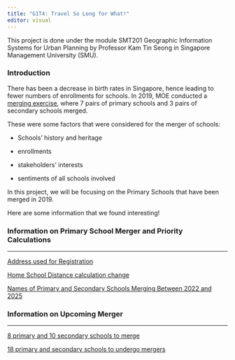 ```yaml
---
title: "G1T4: Travel So Long for What!"
editor: visual
---
```


This project is done under the module SMT201 Geographic Information Systems for Urban Planning by Professor Kam Tin Seong in Singapore Management University (SMU).

### Introduction

There has been a decrease in birth rates in Singapore, hence leading to fewer numbers of enrollments for schools. In 2019, MOE conducted a [merging exercise](https://www.moe.gov.sg/news/press-releases/20171229-names-of-primary-and-secondary-schools-merging-in-2019), where 7 pairs of primary schools and 3 pairs of secondary schools merged.

These were some factors that were considered for the merger of schools:

-   Schools' history and heritage

-   enrollments

-   stakeholders' interests

-   sentiments of all schools involved

In this project, we will be focusing on the Primary Schools that have been merged in 2019.

Here are some information that we found interesting!

### Information on Primary School Merger and Priority Calculations

------------------------------------------------------------------------

[Address used for Registration](https://www.moe.gov.sg/primary/p1-registration/home-address)

[Home School Distance calculation change](https://www.moe.gov.sg/primary/p1-registration/changes-to-p1-registration/what-the-change-in-home-school-distance-calculation-means-for-you)

[Names of Primary and Secondary Schools Merging Between 2022 and 2025](https://www.moe.gov.sg/news/press-releases/20220406-names-of-primary-and-secondary-schools-merging-between-2022-and-2025)

### Information on Upcoming Merger

------------------------------------------------------------------------

[8 primary and 10 secondary schools to merge](https://www.straitstimes.com/singapore/parenting-education/8-primary-and-10-secondary-schools-to-merge-over-next-three-years-amid-falling-birth-rates)

[18 primary and secondary schools to undergo mergers](https://www.channelnewsasia.com/singapore/moe-schools-merging-new-town-tanglin-telok-kurau-201401)

### 
